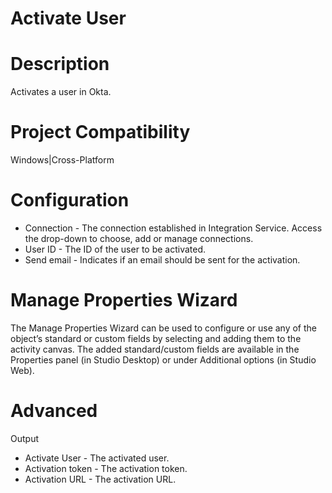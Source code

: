 ﻿# Activate User

# Description

Activates a user in Okta.

# Project Compatibility

Windows|Cross-Platform

# Configuration

* Connection - The connection established in Integration Service. Access the drop-down to choose, add or manage connections.
* User ID - The ID of the user to be activated.
* Send email - Indicates if an email should be sent for the activation.

# Manage Properties Wizard

The Manage Properties Wizard can be used to configure or use any of the object’s
                standard or custom fields by selecting and adding them to the activity canvas. The
                added standard/custom fields are available in the Properties panel (in Studio
                Desktop) or under Additional options (in Studio Web).



# Advanced

Output

* Activate User - The activated user.
* Activation token - The activation token.
* Activation URL - The activation URL.
